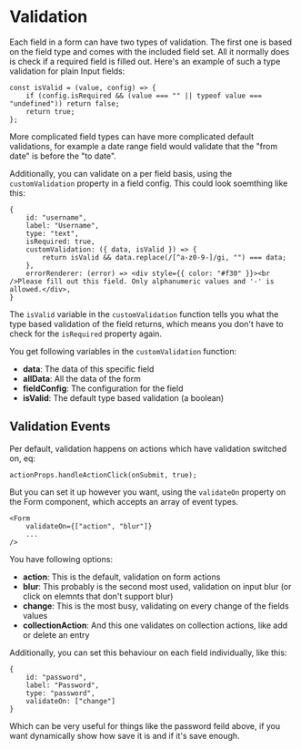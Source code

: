 # Validation

Each field in a form can have two types of validation. The first one is based on the field type 
and comes with the included field set. All it normally does is check if a required field is filled 
out. Here's an example of such a type validation for plain Input fields:

```
const isValid = (value, config) => {
    if (config.isRequired && (value === "" || typeof value === "undefined")) return false;
    return true;
};
```

More complicated field types can have more complicated default validations, for example a date range 
field would validate that the "from date" is before the "to date".

Additionally, you can validate on a per field basis, using the `customValidation` property in a field config. 
This could look soemthing like this:

```
{
    id: "username",
    label: "Username",
    type: "text",
    isRequired: true,
    customValidation: ({ data, isValid }) => {
        return isValid && data.replace(/[^a-z0-9-]/gi, "") === data;
    },
    errorRenderer: (error) => <div style={{ color: "#f30" }}><br />Please fill out this field. Only alphanumeric values and '-' is allowed.</div>,
}
```

The `isValid` variable in the `customValidation` function tells you what the type based validation of the field returns, which 
means you don't have to check for the `isRequired` property again.

You get following variables in the `customValidation` function:

- **data**: The data of this specific field
- **allData**: All the data of the form
- **fieldConfig**: The configuration for the field
- **isValid**: The default type based validation (a boolean)

## Validation Events

Per default, validation happens on actions which have validation switched on, eq:

```
actionProps.handleActionClick(onSubmit, true);
```

But you can set it up however you want, using the `validateOn` property on the Form component, which accepts an array of event types.

```
<Form
    validateOn={["action", "blur"]}
    ...
/>
```

You have following options:

- **action**: This is the default, validation on form actions
- **blur**: This probably is the second most used, validation on input blur (or click on elemnts that don't support blur)
- **change**: This is the most busy, validating on every change of the fields values
- **collectionAction**: And this one validates on collection actions, like add or delete an entry

Additionally, you can set this behaviour on each field individually, like this:

```
{
    id: "password",
    label: "Password",
    type: "password",
    validateOn: ["change"]
}
```

Which can be very useful for things like the password feild above, if you want dynamically show how save it is and if it's save enough.